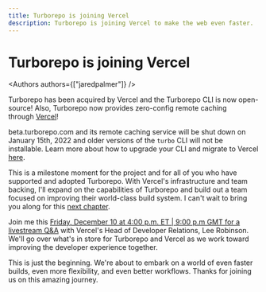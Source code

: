 ```yaml
---
title: Turborepo is joining Vercel
description: Turborepo is joining Vercel to make the web even faster.
---
```



# Turborepo is joining Vercel


<Authors authors={["jaredpalmer"]} />

Turborepo has been acquired by Vercel and the Turborepo CLI is now open-source! Also, Turborepo now provides zero-config remote caching through [Vercel](https://vercel.com/?utm_source=turbo.build&utm_medium=referral&utm_campaign=docs-link)!

beta.turborepo.com and its remote caching service will be shut down on January 15th, 2022 and older versions of the `turbo` CLI will not be installable. Learn more about how to upgrade your CLI and migrate to Vercel [here](/repo/docs/upgrading-to-v1).

This is a milestone moment for the project and for all of you who have supported and adopted Turborepo. With Vercel's infrastructure and team backing, I'll expand on the capabilities of Turborepo and build out a team focused on improving their world-class build system. I can't wait to bring you along for this [next chapter](https://vercel.com/blog/vercel-acquires-turborepo).

Join me this [Friday, December 10 at 4:00 p.m. ET | 9:00 p.m GMT for a livestream Q&A](https://www.youtube.com/watch?v=YX5yoApjI3M) with Vercel's Head of Developer Relations, Lee Robinson. We'll go over what's in store for Turborepo and Vercel as we work toward improving the developer experience together.

This is just the beginning. We're about to embark on a world of even faster builds, even more flexibility, and even better workflows. Thanks for joining us on this amazing journey.
